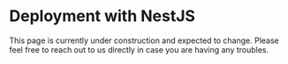
# Deployment with NestJS

<Callout>
  This page is currently under construction and expected to change. Please feel free to reach out to
  us directly in case you are having any troubles.
</Callout>
